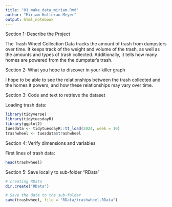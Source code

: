 ```yaml
---
title: "01_make_data_miriam.Rmd"
author: "Miriam Holleran-Meyer"
output: html_notebook
---
```


Section 1: Describe the Project

The Trash Wheel Collection Data tracks the amount of trash from dumpsters over time. It keeps track of the weight and volume of the trash, as well as the amounts and types of trash collected. Additionally, it tells how many homes are powered from the the dumpster's trash.



Section 2: What you hope to discover in your killer graph

I hope to be able to see the relationships between the trash collected and the homes it powers, and how these relationships may vary over time.



Section 3: Code and text to retrieve the dataset

Loading trash data:
```r
library(tidyverse)
library(tidytuesdayR)
library(ggplot2)
tuesdata <- tidytuesdayR::tt_load(2024, week = 10)
trashwheel <- tuesdata$trashwheel
```



Section 4: Verify dimensions and variables

First lines of trash data:
```r
head(trashwheel)
```


Section 5: Save locally to sub-folder "RData"

```r
# creating RData
dir.create("RData")

# Save the data to the sub-folder
save(trashwheel, file = "RData/trashwheel.RData")
```



